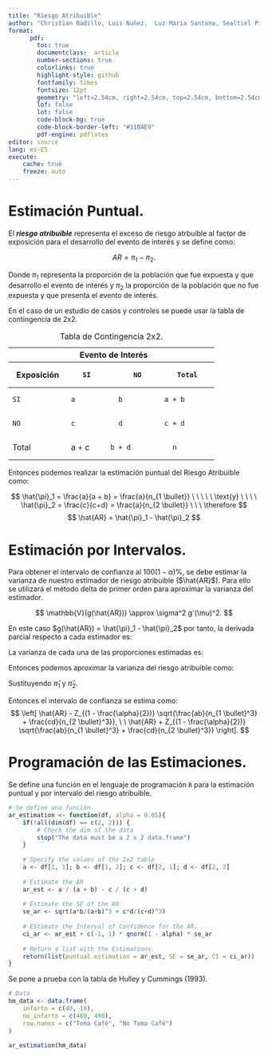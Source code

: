 ```yaml
---
title: "Riesgo Atribuible"
author: "Christian Badillo, Luis Nuñez,  Luz Maria Santana, Sealtiel Pichardo & Liz"
format: 
      pdf:
        toc: true
        documentclass:  article
        number-sections: true
        colorlinks: true
        highlight-style: github
        fontfamily: times
        fontsize: 12pt
        geometry: "left=2.54cm, right=2.54cm, top=2.54cm, bottom=2.54cm"
        lof: false
        lot: false
        code-block-bg: true
        code-block-border-left: "#31BAE9"
        pdf-engine: pdflatex
editor: source
lang: es-ES
execute:
    cache: true
    freeze: auto 
---
```




# Estimación Puntual.

El ***riesgo atribuible*** representa el exceso de riesgo atrbuible al factor de exposición para el desarrollo del evento de interés y se define como: 

$$
AR = \pi_1 - \pi_2.
$$

Donde $\pi_1$ representa la proporción de la población que fue expuesta y que desarrollo el evento de interés y $\pi_2$ la proporción de la población que no fue expuesta y que presenta el evento de interés.

En el caso de un estudio de casos y controles se puede usar la tabla de contingencia de $2$x$2$.

+:------------:+:---------:+--------------:+:-------------:+
|              |    Evento de Interés      |               |
+--------------+-----------+---------------+---------------+
| Exposición   |     SI    |       NO      |     Total     |
+==============+===========+===============+===============+
|     SI       |     a     |       b       |     a + b     |
+--------------+-----------+---------------+---------------+
|     NO       |     c     |       d       |     c + d     |
+--------------+-----------+---------------+---------------+
|    Total     |   a + c   |     b + d     |       n       |
+--------------+-----------+---------------+---------------+

: Tabla de Contingencia 2x2.

Entonces podemos realizar la estimación puntual del Riesgo Atribuible como:

$$
\hat{\pi}_1 = \frac{a}{a + b} = \frac{a}{n_{1 \bullet}} \ \ \ \ \ \text{y} \  \ \ \ \hat{\pi}_2 = \frac{c}{c+d} = \frac{a}{n_{2 \bullet}} \ \ \ \therefore
$$
$$
\hat{AR} = \hat{\pi}_1 - \hat{\pi}_2
$$

# Estimación por Intervalos.

Para obtener el intervalo de confianza al $100(1 - \alpha)\%$, se debe estimar la varianza de nuestro estimador de riesgo atribuible ($\hat{AR}$). Para ello se utilizará el método delta de primer orden para aproximar la varianza del estimador.

$$
\mathbb{V}(g(\hat{AR})) \approx \sigma^2 g'(\mu)^2.
$$

En este caso $g(\hat{AR}) = \hat{\pi}_1 - \hat{\pi}_2$ por tanto, la derivada parcial respecto a cada estimador es:
\begin{equation*}
\begin{split}
\frac{\partial\hat{AR}}{\partial\hat{\pi}_1} &= 1 \\
\frac{\partial\hat{AR}}{\partial\hat{\pi}_2} &= -1.
\end{split}
\end{equation*}

La varianza de cada una de las proporciones estimadas es:
\begin{equation*}
\begin{split}
\mathbb{V}(\hat{\pi}_1) &=  \frac{\hat{\pi}_1 (1 - \hat{\pi}_1)}{n_{1 \bullet}} \\
\mathbb{V}(\hat{\pi}_2) &=  \frac{\hat{\pi}_2 (1 - \hat{\pi}_2)}{n_{2 \bullet}}.
\end{split}
\end{equation*}

Entonces podemos aproximar la varianza del riesgo atribuible como:
\begin{equation*}
\begin{split}
\mathbb{V}(\hat{AR}) &\approx (1)^2 \cdot \frac{\hat{\pi}_1 (1 - \hat{\pi}_1)}{n_{1 \bullet}} + (-1)^2 \cdot \frac{\hat{\pi}_2 (1 - \hat{\pi}_2)}{n_{2 \bullet}} \\ 
&\approx \frac{\hat{\pi}_1 (1 - \hat{\pi}_1)}{n_{1 \bullet}} + \frac{\hat{\pi}_2 (1 - \hat{\pi}_2)}{n_{2 \bullet}}
\end{split}
\end{equation*}

Sustituyendo $\hat{\pi}_1$ y $\hat{\pi}_2$.
\begin{equation*}
\begin{split}
\mathbb{V}(\hat{AR}) &= \frac{\frac{a}{a + b} (1 - \frac{a}{a + b})}{a + b} + \frac{\frac{c}{c+d} (1 - \frac{c}{c+d})}{c+d} \\
&= \frac{\frac{a}{a + b} (\frac{a + b}{a + b} - \frac{a}{a + b})}{a + b} + \frac{\frac{c}{c+d} (\frac{c + d}{c+d} - \frac{c}{c+d})}{c+d} \\
&= \frac{\frac{a}{a + b} (\frac{b}{a + b})}{a + b} + \frac{\frac{c}{c+d} (\frac{d}{c+d})}{c+d} \\       
&= \frac{a}{a + b} \frac{b}{a + b} \frac{1}{a + b} + \frac{c}{c+d} \frac{d}{c+d} \frac{1}{c+d} \\
&= \frac{ab}{(a + b)^3} + \frac{cd}{(c+d)^3} \\
&= \frac{ab}{n_{1 \bullet}^3} + \frac{cd}{n_{2 \bullet}^3}. \ \ \hfill \ensuremath{\Box}
\end{split} 
\end{equation*}

Entonces el intervalo de confianza se estima como:
$$
\left[ \hat{AR} - Z_{(1 - \frac{\alpha}{2})} \sqrt{\frac{ab}{n_{1 \bullet}^3} + \frac{cd}{n_{2 \bullet}^3}}, \ \ \hat{AR} + Z_{(1 - \frac{\alpha}{2})} \sqrt{\frac{ab}{n_{1 \bullet}^3} + \frac{cd}{n_{2 \bullet}^3}} \right].
$$


# Programación de las Estimaciones.

Se define una función en el lenguaje de programación `R` para la estimación puntual y por intervalo del riesgo atribuible.

\small
```r
# Se define una función
ar_estimation <- function(df, alpha = 0.05){
    if(!all(dim(df) == c(2, 2))) {
        # Check the dim of the data
        stop("The data must be a 2 x 2 data.frame")
    }
    
    # Specify the values of the 2x2 table
    a <- df[1, 1]; b <- df[1, 2]; c <- df[2, 1]; d <- df[2, 2]
    
    # Estimate the AR
    ar_est <- a / (a + b) - c / (c + d)
    
    # Estimate the SE of the AR
    se_ar <- sqrt(a*b/(a+b)^3 + c*d/(c+d)^3)
    
    # EStimate the Interval of Confidence for the AR.
    ci_ar <- ar_est + c(-1, 1) * qnorm(1 - alpha) * se_ar
    
    # Return a list with the Estimations.
    return(list(puntual.estimation = ar_est, SE = se_ar, CI = ci_ar))
}
```
\normalsize

Se pone a prueba con la tabla de Hulley y Cummings (1993).

```r
# Data
hm_data <- data.frame(
    infarto = c(40, 10),
    no_infarto = c(460, 490),
    row.names = c("Toma Café", "No Toma Café")
)

ar_estimation(hm_data)
```
